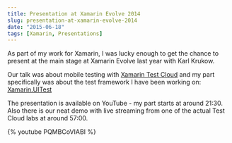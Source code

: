 ```yaml
---
title: Presentation at Xamarin Evolve 2014
slug: presentation-at-xamarin-evolve-2014
date: "2015-06-18"
tags: [Xamarin, Presentations]
---
```


As part of my work for Xamarin, I was lucky enough to get the chance to present at the main stage at Xamarin Evolve last year with Karl Krukow.

Our talk was about mobile testing with [Xamarin Test Cloud](http://xamarin.com/test-cloud) and my part specifically was about the test framework I have been working on: [Xamarin.UITest](http://developer.xamarin.com/guides/testcloud/uitest/)

The presentation is available on YouTube - my part starts at around 21:30. Also there is our neat demo with live streaming from one of the actual Test Cloud labs at around 57:00.

{% youtube PQMBCoVIABI %}
